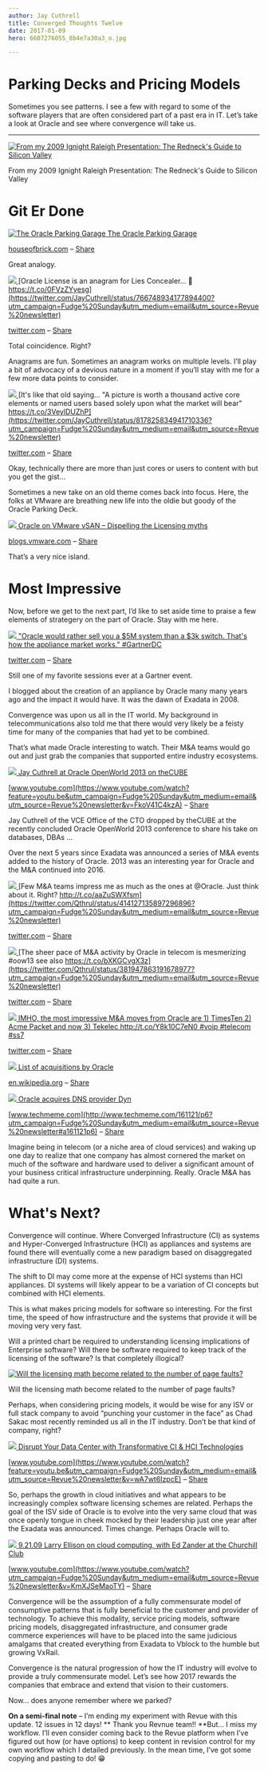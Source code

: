 ```yaml
---
author: Jay Cuthrell
title: Converged Thoughts Twelve
date: 2017-01-09
hero: 6607276055_8b4e7a30a3_o.jpg

---
```


# Parking Decks and Pricing Models

Sometimes you see patterns. I see a few with regard to some of the software
players that are often considered part of a past era in IT. Let’s take a look
at Oracle and see where convergence will take us.  
  
* * *  
  
[![From my 2009 Ignight Raleigh Presentation: The Redneck's Guide to Silicon Valley](./index_files/Screenshot_from_2017-01-07_14-46-20.png) ](http://www.slideshare.net/igniteraleigh/jay-3870506?utm_campaign=Fudge%20Sunday&utm_medium=email&utm_source=Revue%20newsletter)

From my 2009 Ignight Raleigh Presentation: The Redneck's Guide to Silicon
Valley  
  
# Git Er Done  
  
[![The Oracle Parking Garage](./index_files/Oracle-Parking-700x426.jpeg) ](http://houseofbrick.com/the-oracle-parking-garage/?utm_campaign=Fudge%20Sunday&utm_medium=email&utm_source=Revue%20newsletter)[The Oracle Parking Garage](http://houseofbrick.com/the-oracle-parking-garage/?utm_campaign=Fudge%20Sunday&utm_medium=email&utm_source=Revue%20newsletter)

[houseofbrick.com](http://houseofbrick.com/the-oracle-parking-garage/?utm_campaign=Fudge%20Sunday&utm_medium=email&utm_source=Revue%20newsletter) – [Share](http://rev.vu/jkDPb?utm_campaign=Issue&utm_content=share&utm_medium=email&utm_source=Fudge+Sunday)

Great analogy.  
  
[![](./index_files/Jpc0KbFA_400x400.jpg) ](https://twitter.com/JayCuthrell/status/766748934177894400?utm_campaign=Fudge%20Sunday&utm_medium=email&utm_source=Revue%20newsletter)[Oracle License is an anagram for Lies Concealer... 🤔 https://t.co/0FVzZYyesg](https://twitter.com/JayCuthrell/status/766748934177894400?utm_campaign=Fudge%20Sunday&utm_medium=email&utm_source=Revue%20newsletter)

[twitter.com](https://twitter.com/JayCuthrell/status/766748934177894400?utm_campaign=Fudge%20Sunday&utm_medium=email&utm_source=Revue%20newsletter) – [Share](http://rev.vu/ROPVP?utm_campaign=Issue&utm_content=share&utm_medium=email&utm_source=Fudge+Sunday)

Total coincidence. Right?  
  
Anagrams are fun. Sometimes an anagram works on multiple levels. I’ll play a
bit of advocacy of a devious nature in a moment if you’ll stay with me for a
few more data points to consider.  
  
[![](./index_files/Jpc0KbFA_400x400\(1\).jpg) ](https://twitter.com/JayCuthrell/status/817825834941710336?utm_campaign=Fudge%20Sunday&utm_medium=email&utm_source=Revue%20newsletter)[It's like that old saying... "A picture is worth a thousand active core elements or named users based solely upon what the market will bear" https://t.co/3VeylDUZhP](https://twitter.com/JayCuthrell/status/817825834941710336?utm_campaign=Fudge%20Sunday&utm_medium=email&utm_source=Revue%20newsletter)

[twitter.com](https://twitter.com/JayCuthrell/status/817825834941710336?utm_campaign=Fudge%20Sunday&utm_medium=email&utm_source=Revue%20newsletter) – [Share](http://rev.vu/beao6?utm_campaign=Issue&utm_content=share&utm_medium=email&utm_source=Fudge+Sunday)

Okay, technically there are more than just cores or users to content with but
you get the gist…  
  
Sometimes a new take on an old theme comes back into focus. Here, the folks at
VMware are breathing new life into the oldie but goody of the Oracle Parking
Deck.  
  
[![](./index_files/Island-300x164.jpg) ](http://blogs.vmware.com/apps/2017/01/oracle-vmware-vsan-dispelling-licensing-myths.html?utm_campaign=Fudge%20Sunday&utm_medium=email&utm_source=Revue%20newsletter)[Oracle on VMware vSAN – Dispelling the Licensing myths](http://blogs.vmware.com/apps/2017/01/oracle-vmware-vsan-dispelling-licensing-myths.html?utm_campaign=Fudge%20Sunday&utm_medium=email&utm_source=Revue%20newsletter)

[blogs.vmware.com](http://blogs.vmware.com/apps/2017/01/oracle-vmware-vsan-dispelling-licensing-myths.html?utm_campaign=Fudge%20Sunday&utm_medium=email&utm_source=Revue%20newsletter) – [Share](http://rev.vu/YQ7Gl?utm_campaign=Issue&utm_content=share&utm_medium=email&utm_source=Fudge+Sunday)

That’s a very nice island.  
  
# Most Impressive  
  
Now, before we get to the next part, I’d like to set aside time to praise a
few elements of strategery on the part of Oracle. Stay with me here.  
  
[![](./index_files/Jpc0KbFA_400x400\(2\).jpg) ](https://twitter.com/JayCuthrell/status/674765364123688960?utm_campaign=Fudge%20Sunday&utm_medium=email&utm_source=Revue%20newsletter)["Oracle would rather sell you a $5M system than a $3k switch. That's how the appliance market works." #GartnerDC](https://twitter.com/JayCuthrell/status/674765364123688960?utm_campaign=Fudge%20Sunday&utm_medium=email&utm_source=Revue%20newsletter)

[twitter.com](https://twitter.com/JayCuthrell/status/674765364123688960?utm_campaign=Fudge%20Sunday&utm_medium=email&utm_source=Revue%20newsletter) – [Share](http://rev.vu/kn3jP?utm_campaign=Issue&utm_content=share&utm_medium=email&utm_source=Fudge+Sunday)

Still one of my favorite sessions ever at a Gartner event.  
  
I blogged about the creation of an appliance by Oracle many many years ago and
the impact it would have. It was the dawn of Exadata in 2008.

Convergence was upon us all in the IT world. My background in
telecommunications also told me that there would very likely be a feisty time
for many of the companies that had yet to be combined.

That’s what made Oracle interesting to watch. Their M&A teams would go out and
just grab the companies that supported entire industry ecosystems.  
  
[![](./index_files/maxresdefault.jpg) ](https://www.youtube.com/watch?feature=youtu.be&utm_campaign=Fudge%20Sunday&utm_medium=email&utm_source=Revue%20newsletter&v=FkoV41C4kzA)[Jay Cuthrell at Oracle OpenWorld 2013 on theCUBE](https://www.youtube.com/watch?feature=youtu.be&utm_campaign=Fudge%20Sunday&utm_medium=email&utm_source=Revue%20newsletter&v=FkoV41C4kzA)

[www.youtube.com](https://www.youtube.com/watch?feature=youtu.be&utm_campaign=Fudge%20Sunday&utm_medium=email&utm_source=Revue%20newsletter&v=FkoV41C4kzA) – [Share](http://rev.vu/WQJ4v?utm_campaign=Issue&utm_content=share&utm_medium=email&utm_source=Fudge+Sunday)

Jay Cuthrell of the VCE Office of the CTO dropped by theCUBE at the recently
concluded Oracle OpenWorld 2013 conference to share his take on databases,
DBAs …  
  
Over the next 5 years since Exadata was announced a series of M&A events added
to the history of Oracle. 2013 was an interesting year for Oracle and the M&A
continued into 2016.  
  
[![](./index_files/RSk_ZF8D_400x400.jpeg) ](https://twitter.com/Qthrul/status/414127135897296896?utm_campaign=Fudge%20Sunday&utm_medium=email&utm_source=Revue%20newsletter)[Few M&A teams impress me as much as the ones at @Oracle. Just think about it. Right? http://t.co/aaZuSWXfsm](https://twitter.com/Qthrul/status/414127135897296896?utm_campaign=Fudge%20Sunday&utm_medium=email&utm_source=Revue%20newsletter)

[twitter.com](https://twitter.com/Qthrul/status/414127135897296896?utm_campaign=Fudge%20Sunday&utm_medium=email&utm_source=Revue%20newsletter) – [Share](http://rev.vu/rjv7k?utm_campaign=Issue&utm_content=share&utm_medium=email&utm_source=Fudge+Sunday)  
  
[![](./index_files/RSk_ZF8D_400x400\(1\).jpeg) ](https://twitter.com/Qthrul/status/381947863191678977?utm_campaign=Fudge%20Sunday&utm_medium=email&utm_source=Revue%20newsletter)[The sheer pace of M&A activity by Oracle in telecom is mesmerizing #oow13 see also https://t.co/bXKGCvgX3z](https://twitter.com/Qthrul/status/381947863191678977?utm_campaign=Fudge%20Sunday&utm_medium=email&utm_source=Revue%20newsletter)

[twitter.com](https://twitter.com/Qthrul/status/381947863191678977?utm_campaign=Fudge%20Sunday&utm_medium=email&utm_source=Revue%20newsletter) – [Share](http://rev.vu/KQwAn?utm_campaign=Issue&utm_content=share&utm_medium=email&utm_source=Fudge+Sunday)  
  
[![](./index_files/RSk_ZF8D_400x400\(2\).jpeg) ](https://twitter.com/Qthrul/status/316316952668811264?utm_campaign=Fudge%20Sunday&utm_medium=email&utm_source=Revue%20newsletter)[IMHO, the most impressive M&A moves from Oracle are 1) TimesTen 2) Acme Packet and now 3) Tekelec http://t.co/Y8k10C7eN0 #voip #telecom #ss7](https://twitter.com/Qthrul/status/316316952668811264?utm_campaign=Fudge%20Sunday&utm_medium=email&utm_source=Revue%20newsletter)

[twitter.com](https://twitter.com/Qthrul/status/316316952668811264?utm_campaign=Fudge%20Sunday&utm_medium=email&utm_source=Revue%20newsletter) – [Share](http://rev.vu/mE6MB?utm_campaign=Issue&utm_content=share&utm_medium=email&utm_source=Fudge+Sunday)  
  
[![](./index_files/poweredby_mediawiki_88x31.png) ](https://en.wikipedia.org/wiki/List_of_acquisitions_by_Oracle?utm_campaign=Fudge%20Sunday&utm_medium=email&utm_source=Revue%20newsletter)[List of acquisitions by Oracle](https://en.wikipedia.org/wiki/List_of_acquisitions_by_Oracle?utm_campaign=Fudge%20Sunday&utm_medium=email&utm_source=Revue%20newsletter)

[en.wikipedia.org](https://en.wikipedia.org/wiki/List_of_acquisitions_by_Oracle?utm_campaign=Fudge%20Sunday&utm_medium=email&utm_source=Revue%20newsletter) – [Share](http://rev.vu/wEr4K?utm_campaign=Issue&utm_content=share&utm_medium=email&utm_source=Fudge+Sunday)  
  
[![](./index_files/6939d252d9af4c1aa282b6129e5a908a.jpg) ](http://www.techmeme.com/161121/p6?utm_campaign=Fudge%20Sunday&utm_medium=email&utm_source=Revue%20newsletter#a161121p6)[Oracle acquires DNS provider Dyn](http://www.techmeme.com/161121/p6?utm_campaign=Fudge%20Sunday&utm_medium=email&utm_source=Revue%20newsletter#a161121p6)

[www.techmeme.com](http://www.techmeme.com/161121/p6?utm_campaign=Fudge%20Sunday&utm_medium=email&utm_source=Revue%20newsletter#a161121p6) – [Share](http://rev.vu/nE4OA?utm_campaign=Issue&utm_content=share&utm_medium=email&utm_source=Fudge+Sunday)  
  
Imagine being in telecom (or a niche area of cloud services) and waking up one
day to realize that one company has almost cornered the market on much of the
software and hardware used to deliver a significant amount of your business
critical infrastructure underpinning. Really. Oracle M&A has had quite a run.  
  
  
  
# What's Next?  
  
Convergence will continue. Where Converged Infrastructure (CI) as systems and
Hyper-Converged Infrastructure (HCI) as appliances and systems are found there
will eventually come a new paradigm based on disaggregated infrastructure (DI)
systems.

The shift to DI may come more at the expense of HCI systems than HCI
appliances. DI systems will likely appear to be a variation of CI concepts but
combined with HCI elements.

This is what makes pricing models for software so interesting. For the first
time, the speed of how infrastructure and the systems that provide it will be
moving very very fast.

Will a printed chart be required to understanding licensing implications of
Enterprise software? Will there be software required to keep track of the
licensing of the software? Is that completely illogical?  
  
[![Will the licensing math become related to the number of page faults?](./index_files/page-faults.png) ](https://twitter.com/JayCuthrell/status/710950304573988864?utm_campaign=Fudge%20Sunday&utm_medium=email&utm_source=Revue%20newsletter)

Will the licensing math become related to the number of page faults?  
  
Perhaps, when considering pricing models, it would be wise for any ISV or full
stack company to avoid “punching your customer in the face” as Chad Sakac most
recently reminded us all in the IT industry. Don’t be that kind of company,
right?  
  
[![](./index_files/maxresdefault\(1\).jpg) ](https://www.youtube.com/watch?feature=youtu.be&utm_campaign=Fudge%20Sunday&utm_medium=email&utm_source=Revue%20newsletter&v=wA7wt6IzpcE)[Disrupt Your Data Center with Transformative CI & HCI Technologies ](https://www.youtube.com/watch?feature=youtu.be&utm_campaign=Fudge%20Sunday&utm_medium=email&utm_source=Revue%20newsletter&v=wA7wt6IzpcE)

[www.youtube.com](https://www.youtube.com/watch?feature=youtu.be&utm_campaign=Fudge%20Sunday&utm_medium=email&utm_source=Revue%20newsletter&v=wA7wt6IzpcE) – [Share](http://rev.vu/6O8le?utm_campaign=Issue&utm_content=share&utm_medium=email&utm_source=Fudge+Sunday)

So, perhaps the growth in cloud initiatives and what appears to be
increasingly complex software licensing schemes are related. Perhaps the goal
of the ISV side of Oracle is to evolve into the very same cloud that was once
openly tongue in cheek mocked by their leadership just one year after the
Exadata was announced. Times change. Perhaps Oracle will to.  
  
[![](./index_files/hqdefault.jpg) ](https://www.youtube.com/watch?utm_campaign=Fudge%20Sunday&utm_medium=email&utm_source=Revue%20newsletter&v=KmXJSeMaoTY)[9.21.09 Larry Ellison on cloud computing, with Ed Zander at the Churchill Club](https://www.youtube.com/watch?utm_campaign=Fudge%20Sunday&utm_medium=email&utm_source=Revue%20newsletter&v=KmXJSeMaoTY)

[www.youtube.com](https://www.youtube.com/watch?utm_campaign=Fudge%20Sunday&utm_medium=email&utm_source=Revue%20newsletter&v=KmXJSeMaoTY) – [Share](http://rev.vu/GQEjj?utm_campaign=Issue&utm_content=share&utm_medium=email&utm_source=Fudge+Sunday)
  
Convergence will be the assumption of a fully commensurate model of
consumptive patterns that is fully beneficial to the customer and provider of
technology. To achieve this modality, service pricing models, software pricing
models, disaggregated infrastructure, and consumer grade commerce experiences
will have to be placed into the same judicious amalgams that created
everything from Exadata to Vblock to the humble but growing VxRail.

Convergence is the natural progression of how the IT industry will evolve to
provide a truly commensurate model. Let’s see how 2017 rewards the companies
that embrace and extend that vision to their customers.

Now… does anyone remember where we parked?  
  
**On a semi-final note** – I’m ending my experiment with Revue with this
update. 12 issues in 12 days! **  Thank you Revnue team!! **But… I miss my
workflow. I’ll even consider coming back to the Revue platform when I’ve
figured out how (or have options) to keep content in revision control for my
own workflow which I detailed previously. In the mean time, I’ve got some
copying and pasting to do! 😁  
